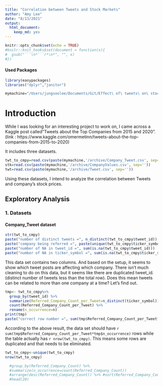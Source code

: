 ```yaml
---
title: "Correlation between Tweets and Stock Markets"
author: "Amy Lee"
date: "8/13/2021"
output: 
  html_document:
    keep_md: yes
---
```


```r
knitr::opts_chunk$set(echo = TRUE)
#knitr::knit_hooks$set(document = function(x){
#  gsub("```\n*```r*\n*", "", x)
#})
```

#### Used Packages

```r
library(easypackages)
libraries("dplyr","janitor")
```
```r
mymachine="/Users/jungsoolee/Documents/Git/Effect\ of\ tweets\ on\ stock\ prices"
```

# Introduction

While I was looking for an interesting project to work on, I came across a Kaggle post called"Tweets about the Top Companies from 2015 and 2020".
(link : https://www.kaggle.com/omermetinn/tweets-about-the-top-companies-from-2015-to-2020)

It includes three datasets.
  
```r
twt_to_cmpy=read.csv(paste(mymachine,'/archive/Company_Tweet.csv', sep=""))
stk=read.csv(paste(mymachine,'/archive/CompanyValues.csv', sep=''))
twt=read.csv(paste(mymachine,'/archive/Tweet.csv', sep=''))
```

Using these datasets, I intend to analyze the correlation between Tweets and company's stock prices.


## Exploratory Analysis

### 1. Datasets
#### Company_Tweet dataset
```r
str(twt_to_cmpy)
paste("number of distinct tweets =", n_distinct(twt_to_cmpy$tweet_id))
paste("company being referred =", paste(unique(twt_to_cmpy$ticker_symbol), collapse=", "))
paste("number of NA in tweet_id =", sum(is.na(twt_to_cmpy$tweet_id)))
paste("number of NA in ticker_symbol =", sum(is.na(twt_to_cmpy$ticker_symbol)))
```

This data set contains two columns. 
And based on the setup, it seems to show which tweet posts are affecting which company.
There isn't much cleaning to do on this data, but it seems like there are duplicated tweet_id. (distinct number of tweets less than the total row).
Does this mean tweets can be related to more than one company at a time?
Let's find out.
```r
tmp<- twt_to_cmpy%>%
  group_by(tweet_id) %>%
  summarize(Referred_Company_Count_per_Tweet=n_distinct(ticker_symbol)) %>%
  count(Referred_Company_Count_per_Tweet) %>%
  rename(n_occurrence=n)
print(tmp)
paste("correct row number =", sum(tmp$Referred_Company_Count_per_Tweet*tmp$n_occurrence))
```
According to the above result, the data set should have `r sum(tmp$Referred_Company_Count_per_Tweet*tmp$n_occurrence)` rows while the table actually has `r nrow(twt_to_cmpy)`.
This means some rows are duplicated and that needs to be eliminated.

```r
twt_to_cmpy<-unique(twt_to_cmpy)
nrow(twt_to_cmpy)
```


```r
  #group_by(Referred_Company_Count) %>%
  #summarize(n_occurrence=count(Referred_Company_Count))
  #arrange(desc(Referred_Company_Count)) %>% #sort(Referred_Company_Count, decreasing=TRUE) %>%
  #head(20)
```









